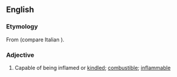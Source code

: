 ==English==

===Etymology===
From {{der|en|la|accendō||I kindle, light (a fire)}} {{suffix||ible|lang=en}} (compare Italian {{m|it|accendibile}}).

===Adjective===
{{en-adj}}

# {{lb|en|obsolete}} Capable of being inflamed or [[kindle]]d; [[combustible]]; [[inflammable]]
#: {{rfquotek|Ure}}